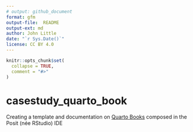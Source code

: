 ```yaml
---
# output: github_document
format: gfm
output-file:  README
output-ext: md
author: John Little
date: "`r Sys.Date()`"
license: CC BY 4.0
---
```


<!-- README.md is generated from README.Rmd. Please edit that file -->

```r
knitr::opts_chunk$set(
  collapse = TRUE,
  comment = "#>"
)
```

# casestudy_quarto_book

<!-- badges: start -->

<!-- badges: end -->

Creating a template and documentation on [Quarto Books](https://quarto.org/docs/books/) composed in the Posit (née RStudio) IDE
